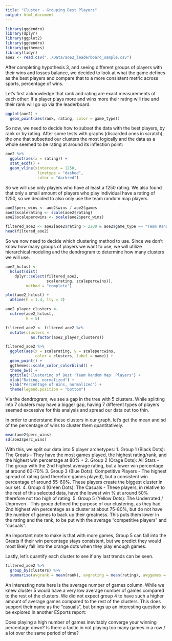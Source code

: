 ```yaml
---
title: "Cluster - Grouping Best Players"
output: html_document
---
```


```r
library(ggdendro)
library(dplyr)
library(ggplot2)
library(ggdendro)
library(ggthemes)
library(tidyr)
aoe2 <- read.csv("../Data/aoe2_leaderboard_sample.csv")
```

After completing hypothesis 3, and seeing different groups of players with their wins and losses balance, we decided to look at what the game defines as the best players and compare that to a more consistent metric across sports, percentage of wins.

Let's first acknowledge that rank and rating are exact measurements of each other: If a player plays more and wins more their rating will rise and their rank will go up via the leaderboard.

```r
ggplot(aoe2) +
  geom_point(aes(rank, rating, color = game_type))
```

So now, we need to decide how to subset the data with the best players, by rank or by rating. After some tests with graphs (discarded ones in scratch), the one that subsetted our clusters the most logically and the data as a whole seemed to be rating at around its inflection point:

```r
aoe2 %>%
  ggplot(aes(x = rating)) +
  stat_ecdf() +
  geom_vline(xintercept = 1250,
              linetype = "dashed",
              color = "darkred")
```

So we will use only players who have at least a 1250 rating.
We also found that only a small amount of players who play individual have a rating of 1250, so we decided to also only use the team random map players.

```r
aoe2$perc_wins <- aoe2$wins / aoe2$games
aoe2$scalerating <- scale(aoe2$rating)
aoe2$scalepercwins <- scale(aoe2$perc_wins)

filtered_aoe2 <- aoe2[aoe2$rating > 2200 & aoe2$game_type == "Team Random Map", ]
head(filtered_aoe2)
```

So we now need to decide which clustering method to use. Since we don't know how many groups of players we want to use, we will utilize hierarchical modeling and the dendrogram to determine how many clusters we will use. 

```r
aoe2_hclust <- 
  hclust(dist(
    dplyr::select(filtered_aoe2,
                  scalerating, scalepercwins)),
         method = "complete")

plot(aoe2_hclust) +
  abline(h = 1.4, lty = 2)

aoe2_player_clusters <-
  cutree(aoe2_hclust,
         k = 5)

filtered_aoe2 <- filtered_aoe2 %>%
  mutate(clusters = 
           as.factor(aoe2_player_clusters))

filtered_aoe2 %>%
  ggplot(aes(x = scalerating, y = scalepercwins,
             color = clusters, label = name)) +
  geom_point() +
  ggthemes::scale_color_colorblind() +
  theme_bw() +
  ggtitle("Clustering of Best 'Team Random Map' Players") +
  xlab("Rating, normalized") +
  ylab("Percentage of Wins, normalized") +
  theme(legend.position = "bottom")

```

Via the dendrogram, we see a gap in the tree with 5 clusters. While splitting into 7 clusters may have a bigger gap, having 7 different types of players seemed excessive for this analysis and spread our data out too thin. 

In order to understand these clusters in our graph, let's get the mean and sd of the percentage of wins to cluster them quantitatively. 

```r
mean(aoe2$perc_wins)
sd(aoe2$perc_wins)
```

With this, we split our data into 5 player archetypes:
1. Group 1 (Black Dots): The Greats
- They have the most games played, the highest rating/rank, and the highest win percentage at 80% +
2. Group 2 (Orage Dots): All Stars
- The group with the 2nd highest average rating, but a lower win percentage at around 60-70%
3. Group 3 (Blue Dots): Competitive Players
- The highest spread of rating (and therefore games played), but a consistent win percentage of around 55-60%. These players create the biggest cluster in our set.
4. Group 4 (Green Dots): The Casuals
- These players, in relative to the rest of this selected data, have the lowest win % at around 50% therefore not too high of rating.
5. Group 5 (Yellow Dots): The Underrated / Unproven
- This group defined the purpose of our clustering, as they had 2nd highest win percentage as a cluster at about 75-80%, but do not have the number of games to back up their greatness. This puts them lower in the rating and the rank, to be put with the average "competitive players" and "casuals". 

An important note to make is that with more games, Group 5 can fall into the Greats if their win percentage stays consistent, but we predict they would most likely fall into the orange dots when they play enough games.

Lastly, let's quantify each cluster to see if any last trends can be seen.

```r
filtered_aoe2 %>%
  group_by(clusters) %>%
  summarise(avgrank = mean(rank), avgrating = mean(rating), avggames = mean(games), avgwins = mean(wins), avglosses = mean(losses), avgpercwins = mean(perc_wins))
```

An interesting note here is the average number of games column. While we knew cluster 5 would have a very low average number of games compared to the rest of the clusters. We did not expect group 4 to have such a higher amount of average games compared to the rest of the clusters. This does support their name as the "casuals", but brings up an interesting question to be explored in another ESports report:

Does playing a high number of games inevitably converge your winning percentage down? Is there a tactic in not playing too many games in a row / a lot over the same period of time? 